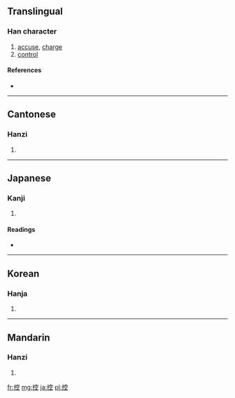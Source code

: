 ==Translingual==

===Han character===
{{Han char|rn=64|rad=手|as=08|sn=11|four=5301<sub>1</sub>|canj=手十金一 (QJCM)}}

# [[accuse]], [[charge]]
# [[control]]

====References====
* {{Han ref|kx=0439.070|dkj=12283|dj=0789.070|hdz=31906.090|uh=63A7|ud=25511|bh=B1B1|bd=45489}}

----

==Cantonese==

===Hanzi===
{{yue-hanzi|jyut=|y=hung3}}

# {{defn|Cantonese|sort=手08}}

----

==Japanese==

===Kanji===
{{ja-kanji|grade=c|rs=手08}}

# {{defn|Japanese|sort=手08}}

====Readings====
* {{ja-readings|on=[[こう]] (kō)|kun=[[ひかえる]] (hikaeru), [[ひかえ]] (hikae)}}

----

==Korean==

===Hanja===
{{ko-hanja|hangeul=[[공]], [[강]]|eumhun=|rv=gong, gang|mr=kong, kang|y=kong, kang}}

# {{defn|Korean|sort=手08}}

----

==Mandarin==

===Hanzi===
{{cmn-hanzi|pin=[[kòng]] ([[kong4]])|wg=k'ung<sup>4</sup>}}

# {{defn|Mandarin|sort=手08}}

[[fr:控]]
[[mg:控]]
[[ja:控]]
[[pl:控]]
